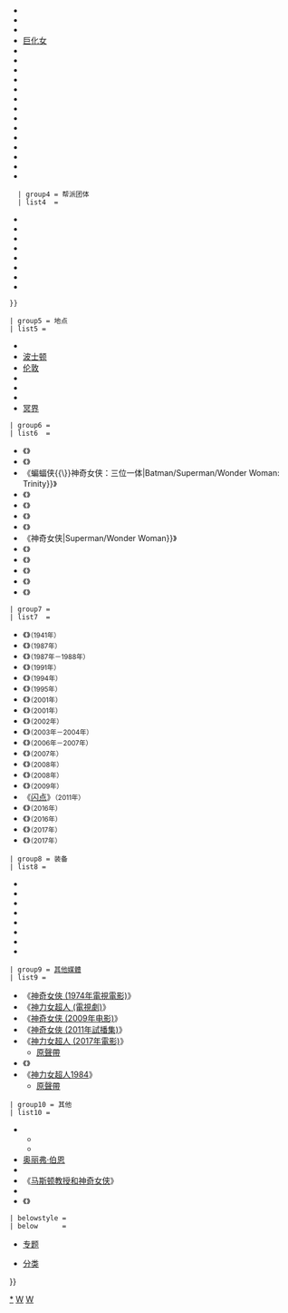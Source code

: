 {{Navbox
 | name       = 神奇女侠
 | title      = [[神奇女侠]]
 | state      = {{{state<includeonly>|autocollapse</includeonly>}}}
 | bodyclass  = hlist
 | titlestyle = 
 | groupstyle = text-align:left

 | abovestyle = 
 | above =
* [[威廉·莫尔顿·马斯顿]]
* {{Link-en|伊丽莎白·霍洛韦·马斯顿|Elizabeth Holloway Marston}}
* {{Link-en|H·G·彼得|H. G. Peter}}<br /><small>（{{Link-en|神奇女侠创作者列表|List of Wonder Woman creators|其他供稿者}}）</small>

 | group3 = 角色
 | list3  = {{Navbox|child
   | groupstyle = text-align:left

   | group1 = 神奇女侠
   | list1  =
* {{Link-en|戴安娜·普林斯|Diana Prince}}
* {{Link-en|欧拉娜|Orana (comics)}}
* {{Link-en|巴纳-米格赫达尔的阿尔忒弥斯|Artemis of Bana-Mighdall|阿尔忒弥斯}}
* [[希波吕忒 (DC漫画)|希波吕忒]]
* [[唐娜·特洛伊|-{唐娜·特洛伊}-]]

   | group2 = {{Link-en|神奇女侠配角列表|List of Wonder Woman supporting characters|主要配角}}
   | list2  =
* {{Link-en|安提俄珀 (DC漫画)|Antiope (comics)|安提俄珀}}
* {{Link-en|阿佛洛狄忒 (DC漫画)|Aphrodite (DC Comics)|阿佛洛狄忒}}
* {{Link-en|阿耳忒弥斯 (DC漫画)|Artemis (DC Comics)|阿耳忒弥斯}}
* {{Link-en|巴纳-米格赫达尔的阿耳忒弥斯|Artemis of Bana-Mighdall}}
* [[蝙蝠侠]]
* {{Link-en|德鲁西拉 (DC漫画)|Drusilla (DC Comics)|德鲁西拉}}
* {{Link-en|艾塔·坎迪|Etta Candy}}
* {{Link-en|复仇女神 (DC漫画)|Fury (DC Comics)|复仇女神}}
* [[赫淮斯托斯]]
* [[赫拉]]
* {{Link-en|赫拉克勒斯 (DC漫画)|Hercules (DC Comics)|赫拉克勒斯}}
* {{Link-en|赫尔墨斯 (DC漫画)|Hermes (DC Comics)|赫尔墨斯}}
* {{Link-en|易经 (DC漫画)|I Ching (comics)|易经}}
* {{Link-en|茱莉亚与凡妮莎·卡帕特利斯|Julia and Vanessa Kapatelis}}
* {{Link-en|马拉 (DC漫画)|Mala (Amazon)|马拉}}
* {{Link-en|涅墨西斯 (DC漫画)|Nemesis (DC Comics)|涅墨西斯（托马斯·特雷塞尔）}}
* {{Link-en|努比亚 (DC漫画)|Nubia (comics)|努比亚}}
* {{Link-en|奥林匹亚 (DC漫画)|Olympian (comics)|奥利匹亚}}
* {{Link-en|俄里翁 (DC漫画)|Orion (comics)|俄里翁}}
* {{Link-en|保拉·冯·冈瑟|Paula von Gunther|保拉}}
* {{Link-en|菲利普斯 (DC漫画)|Philippus (comics)|菲利普斯}}
* {{Link-en|波塞冬 (DC漫画)|Poseidon (DC Comics)|波塞冬}}
* [[希波吕忒 (DC漫画)|希波吕忒女王]]
* {{Link-en|海伦娜·桑德斯马克|Helena Sandsmark}}
* {{Link-en|钢人|Sarge Steel}}
* [[超人]]
* [[史提夫·崔佛|-{zh-cn:史蒂夫·特雷弗;zh-hant:史提夫·崔佛;}-]]
* [[神奇女孩]]
** {{smaller|[[凱西·桑茲瑪|-{zh-hant:凱西·桑茲瑪;zh-cn:卡西·珊德马克;}-]]}}
** {{smaller|[[唐娜·特洛伊|-{唐娜·特洛伊}-]]}}
* {{Link-en|宙斯 (DC漫画)|Zeus (DC Comics)|宙斯}}
* {{Link-en|佐拉 (DC漫画)|Zola (DC Comics)|佐拉}}

   | group3 = {{Link-en|神奇女侠敌人列表|List of Wonder Woman enemies|主要反派}}
   | list3 =
* {{Link-en|埃勾斯 (DC漫画)|Aegeus (comics)|埃勾斯}}
* {{Link-en|角人|Angle Man}}
* [[阿瑞斯 (DC漫画)|阿瑞斯{{\}}马尔斯]]
* {{Link-en|闪击男爵|Baron Blitzkrieg}}
* {{Link-en|保拉·冯·冈瑟|Paula von Gunther|保拉·冯·冈瑟女男爵}}
* {{Link-en|蓝雪人|Blue Snowman}}
* {{Link-en|维罗妮卡·凯尔|Veronica Cale}}
* {{Link-en|神奇队长 (DC漫画)|Captain Wonder (DC Comics)|神奇队长}}
* [[豹女 (DC漫畫)|豹女]]
* {{Link-en|瑟茜 (DC漫画)|Circe (comics)|瑟茜}}
* {{Link-en|暗天使 (DC漫画)|Dark Angel (DC Comics)|暗天使}}
* {{Link-en|破败 (DC漫画)|Decay (DC Comics)|破败}}
* {{Link-en|赛博博士|Doctor Cyber}}
* {{Link-en|毒药博士|Doctor Poison}}
* {{Link-en|神经博士|Doctor Psycho}}
* {{Link-en|欺骗公爵|Duke of Deception}}
* {{Link-en|贪婪伯爵|Earl of Greed}}
* {{Link-en|蛋福|Egg Fu|蛋福{{\}}庄子}}
* {{Link-en|邪姬|Eviless}}
* {{Link-en|初生 (DC漫画)|First Born (comics)|初生}}
* {{Link-en|族灭 (DC漫画)|Genocide (comics)|族灭}}
* [[巨化女]]
* {{Link-en|哈得斯 (DC漫画)|Hades (DC Comics)|哈得斯}}
* {{Link-en|催眠女|Hypnota}}
* {{Link-en|孔 (DC漫画)|Kung (comics)|孔}}
* {{Link-en|征服领主|Lord Conquest}}
* {{Link-en|面具人|Mask (DC Comics)}}
* {{Link-en|麦克斯维尔·劳德|Maxwell Lord}}
* {{Link-en|美杜莎 (DC漫画)|Medusa (DC Comics)|美杜莎}}
* {{Link-en|暴雪先生|Minister Blizzard}}
* {{Link-en|欧赛拉|Osira}}
* {{Link-en|克莉女王|Queen Clea}}
* {{Link-en|红色装甲|Red Panzer}}
* {{Link-en|银天鹅 (DC漫画)|Silver Swan (comics)|银天鹅}}
* {{Link-en|特斯卡特利波卡 (DC漫画)|Tezcatlipoca (DC Comics)|特斯卡特利波卡}}
* {{Link-en|扎拉 (DC漫画)|Zara (comics)|扎拉}}

   | group4 = 帮派团体
   | list4  =
* {{Link-en|亚马逊族 (DC漫画)|Amazons (DC Comics)|天堂岛的亚马逊族}}
* {{Link-en|辛木萨|Shim'Tar|失落的亚马逊族}}
* {{Link-en|阿瑞斯之子|Children of Ares}}
* {{Link-en|神视|Godwatch}}
* {{Link-en|猩猩城|Gorilla City|猩猩城卫士}}
* {{Link-en|奥林匹斯诸神 (DC漫画)|Olympian Gods (DC Comics)|奥林匹斯诸神}}
* {{Link-en|神话泰坦|Titans of Myth (comics)}}
* {{Link-en|犯罪公司|Villainy Inc.}}
 }}

 | group5 = 地点
 | list5 =
* {{Link-en|埃阿亚岛|Aeaea}}
* [[波士顿]]
* [[伦敦]]
* {{Link-en|奥林匹斯诸神 (DC漫画)|Olympian Gods (DC Comics)|奥林匹斯山}}
* {{Link-en|索尔拉里翁|Thalarion}}
* {{Link-en|天堂岛 (DC漫画)|Themyscira (DC Comics)|天堂岛}}
* [[冥界 (希臘神話)|冥界]]

 | group6 = {{Link-en|神奇女侠出版史|Publication history of Wonder Woman|出版物}}
 | list6  =
* 《{{Link-en|全明星漫画|All Star Comics}}》
* 《{{Link-en|神奇女侠：亚马逊尼亚|Wonder Woman: Amazonia|亚马逊尼亚}}》
* 《{{Link-en|超人{{\}}蝙蝠侠{{\}}神奇女侠：三位一体|Batman/Superman/Wonder Woman: Trinity}}》
* 《{{Link-en|神奇女侠：蓝色亚马逊|Wonder Woman: The Blue Amazon|蓝色亚马逊}}》
* 《{{Link-en|漫画马队|Comic Cavalcade}}》
* 《{{Link-en|神奇女侠传奇|The Legend of Wonder Woman}}》
* 《{{Link-en|感官漫画|Sensation Comics}}》
* 《{{Link-en|超人{{\}}神奇女侠|Superman/Wonder Woman}}》
* 《{{Link-en|神奇女侠'77|Wonder Woman '77}}》
* 《{{Link-en|神奇女侠年代记|The Wonder Woman Chronicles}}》
* 《{{Link-en|神奇女侠：地球一号|Wonder Woman: Earth One}}》
* 《{{Link-en|超人与神奇女侠：神秘杀手|Superman and Wonder Woman: The Hidden Killer}}》
* 《{{Link-en|世界上最伟大的超级英雄们|The World's Greatest Superheroes}}》

 | group7 = {{Link-en|神奇女侠时间线列表|List of Wonder Woman storylines|时间线}}
 | list7  =
* 《{{Link-en|全明星漫画 第8期|All Star Comics 8|首次登场}}》<small>（1941年）</small>
* 《{{Link-en|神奇女侠：神与凡人|Wonder Woman: Gods and Mortals|神与凡人}}》<small>（1987年）</small>
* 《{{Link-en|众神的挑战|Challenge of the Gods}}》<small>（1987年－1988年）</small>
* 《{{Link-en|众神之战 (DC漫画)|War of the Gods (comics)|众神之战}}》<small>（1991年）</small>
* 《{{Link-en|格斗 (DC漫画)|The Contest (DC Comics)|格斗}}》<small>（1994年）</small>
* 《{{Link-en|阿耳忒弥斯的挑战|The Challenge of Artemis}}》<small>（1995年）</small>
* 《{{Link-en|天堂岛失落|Paradise Island Lost (comics)}}》<small>（2001年）</small>
* 《{{Link-en|我们的世界在战斗|Our Worlds at War}}》<small>（2001年）</small>
* 《{{Link-en|神奇女侠：海克提亚誓约|Wonder Woman: The Hiketeia|海克提亚誓约}}》<small>（2002年）</small>
* 《{{Link-en|重返人间 (DC漫画)|Down to Earth (comics)|重返人间}}》<small>（2003年－2004年）</small>
* 《{{Link-en|谁是神奇女侠？|Who Is Wonder Woman?}}》<small>（2006年－2007年）</small>
* 《{{Link-en|亚马逊族进攻！|Amazons Attack!}}》<small>（2007年）</small>
* 《{{Link-en|圆圈 (DC漫画)|The Circle (DC Comics)|圆圈}}》<small>（2008年）</small>
* 《{{Link-en|世界尽头 (DC漫画)|Ends of the Earth (DC Comics)|世界尽头}}》<small>（2008年）</small>
* 《{{Link-en|奥林匹亚的崛起|Rise of the Olympian}}》<small>（2009年）</small>
* 《[[闪点 (漫画)|闪点]]》<small>（2011年）</small>
* 《{{Link-en|神奇女侠：谎言|Wonder Woman: The Lies|谎言}}》<small>（2016年）</small>
* 《{{Link-en|神奇女侠：第一年|Wonder Woman: Year One|第一年}}》<small>（2016年）</small>
* 《{{Link-en|神奇女侠：真相|Wonder Woman: The Truth|真相}}》<small>（2017年）</small>
* 《{{Link-en|神奇女侠：神视|Wonder Woman: Godwatch|神视}}》<small>（2017年）</small>

 | group8 = 装备
 | list8 =
* {{Link-en|神奇女侠的手镯|Wonder Woman's bracelets|手镯}}
* {{Link-en|盖亚金锁|Golden Girdle of Gaea}}
* {{Link-en|隐形战机 (DC漫画)|Invisible plane|隐形战机}}
* {{Link-en|真言套索|Lasso of Truth}}
* {{Link-en|心灵电台 (DC漫画)|Mental radio|心灵电台}}
* {{Link-en|流行文化中的珀伽索斯|Pegasus in popular culture|天马}}
* {{Link-en|紫光 (DC漫画)|Purple Ray|紫光}}
* {{Link-en|袋鼠 (DC漫画)|Kanga (comics)|飞天袋鼠}}

 | group9 = [[其他媒体上的神奇女侠|其他媒體]]
 | list9 =
* 《[[神奇女俠 (1974年電視電影)]]》
* 《[[神力女超人 (電視劇)]]》
* 《[[神奇女侠 (2009年电影)]]》
* 《[[神奇女俠 (2011年試播集)]]》
* 《[[神力女超人 (2017年電影)]]》
** [[神力女超人 (原聲帶)|原聲帶]]
* 《{{Link-en|神力女超人：血脈|Wonder Woman: Bloodlines}}》
* 《[[神力女超人1984]]》
** [[神力女超人1984 (原聲帶)|原聲帶]]

 | group10 = 其他
 | list10 =
* {{Link-en|神奇女侠的替代版|Alternative versions of Wonder Woman|替代版}} 
** {{Link-en|神奇女侠 (地球二号)|Wonder Woman (Earth-Two)|地球二号}}
** {{Link-en|异魔娜|Bizarra}}
* [[奥丽弗·伯恩]]
* {{Link-en|神奇女侠所带来的文化冲击|Cultural impact of Wonder Woman|文化冲击}}
* 《[[马斯顿教授和神奇女侠]]》
* {{Link-en|文学中的神奇女侠|Wonder Woman in literature|文学}}
* 《{{Link-en|神奇女侠！美国超级女英雄们所不为人知的故事|Wonder Women! The Untold Story of American Superheroines}}》

 | belowstyle = 
 | below      =
* {{icon|portal}} [[:Portal:动漫|专题]]
* {{icon|category}} [[:Category:神奇女侠|分类]]

}}
<noinclude>
{{collapsible option}}
[[Category:神奇女侠模板|*]]
[[Category:DC漫画模板|W]]
[[Category:漫画书导航模板|W]]
</noinclude>